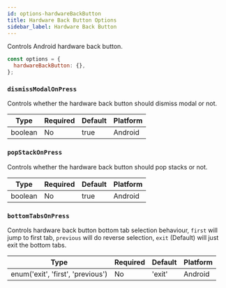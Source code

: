 ```yaml
---
id: options-hardwareBackButton
title: Hardware Back Button Options
sidebar_label: Hardware Back Button
---
```


Controls Android hardware back button.

```js
const options = {
  hardwareBackButton: {},
};
```

### `dismissModalOnPress`

Controls whether the hardware back button should dismiss modal or not.

| Type    | Required | Default | Platform |
| ------- | -------- | ------- | -------- |
| boolean | No       | true    | Android  |

### `popStackOnPress`

Controls whether the hardware back button should pop stacks or not.

| Type    | Required | Default | Platform |
| ------- | -------- | ------- | -------- |
| boolean | No       | true    | Android  |


### `bottomTabsOnPress`

Controls hardware back button bottom tab selection behaviour,
`first` will jump to first tab,
`previous` will do reverse selection,
`exit` (Default) will just exit the bottom tabs.

| Type                             | Required | Default   | Platform |
| -------------------------------- | -------- | --------- | -------- |
| enum('exit', 'first', 'previous') | No       | 'exit'    | Android  |
